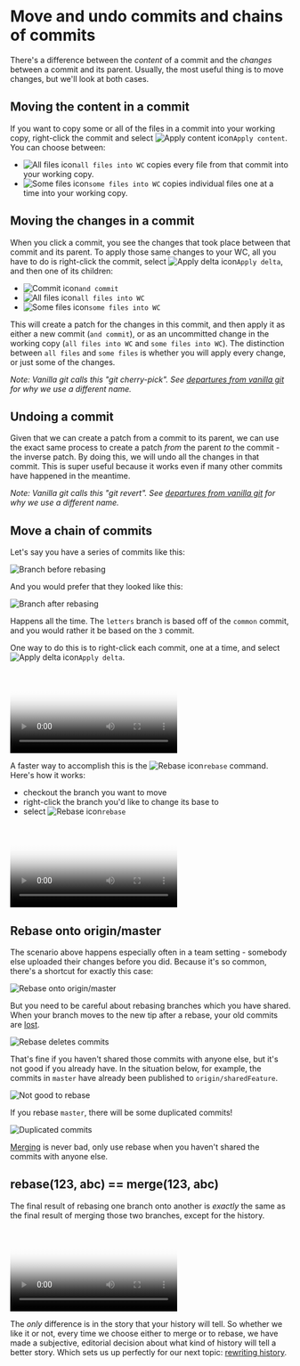 
# Move and undo commits and chains of commits

There's a difference between the *content* of a commit and the *changes* between a commit and its parent.  Usually, the most useful thing is to move changes, but we'll look at both cases.

## Moving the content in a commit

If you want to copy some or all of the files in a commit into your working copy, right-click the commit and select <Image alt="Apply content icon" src="/time-travel/cherry-pick-and-rebase/apply_file.png" className="inline" width={16} height={16} />`Apply content`.  You can choose between:

- <Image alt="All files icon" src="/time-travel/cherry-pick-and-rebase/blank_folder.png" className="inline" width={16} height={16} />`all files into WC` copies every file from that commit into your working copy.
- <Image alt="Some files icon" src="/time-travel/cherry-pick-and-rebase/blank_file.png" className="inline" width={16} height={16} />`some files into WC` copies individual files one at a time into your working copy.

## Moving the changes in a commit

When you click a commit, you see the changes that took place between that commit and its parent.  To apply those same changes to your WC, all you have to do is right-click the commit, select <Image alt="Apply delta icon" src="/time-travel/cherry-pick-and-rebase/apply_delta.png" className="inline" width={16} height={16} />`Apply delta`, and then one of its children:

- <Image alt="Commit icon" src="/time-travel/cherry-pick-and-rebase/commit.png" className="inline" width={16} height={16} />`and commit`
- <Image alt="All files icon" src="/time-travel/cherry-pick-and-rebase/blank_folder.png" className="inline" width={16} height={16} />`all files into WC`
- <Image alt="Some files icon" src="/time-travel/cherry-pick-and-rebase/blank_file.png" className="inline" width={16} height={16} />`some files into WC`

This will create a patch for the changes in this commit, and then apply it as either a new commit (`and commit`), or as an uncommitted change in the working copy (`all files into WC` and `some files into WC`).  The distinction between `all files` and `some files` is whether you will apply every change, or just some of the changes.

*Note: Vanilla git calls this "git cherry-pick".  See [departures from vanilla git](/epilogue/departures) for why we use a different name.*

## Undoing a commit

Given that we can create a patch from a commit to its parent, we can use the exact same process to create a patch *from* the parent *to* the commit - the inverse patch.  By doing this, we will undo all the changes in that commit.  This is super useful because it works even if many other commits have happened in the meantime.

*Note: Vanilla git calls this "git revert".  See [departures from vanilla git](/epilogue/departures) for why we use a different name.*

## Move a chain of commits

Let's say you have a series of commits like this:

<Image
  alt="Branch before rebasing"
  src="/time-travel/cherry-pick-and-rebase/before-rebase.png"
  width={125}
  height={153}
/>

And you would prefer that they looked like this:

<Image
  alt="Branch after rebasing"
  src="/time-travel/cherry-pick-and-rebase/after-rebase.png"
  width={125}
  height={153}
/>

Happens all the time.  The `letters` branch is based off of the `common` commit, and you would rather it be based on the `3` commit.

One way to do this is to right-click each commit, one at a time, and select <Image alt="Apply delta icon" src="/time-travel/cherry-pick-and-rebase/apply_delta.png" className="inline" width={16} height={16} />`Apply delta`.

<Video
  poster="/time-travel/cherry-pick-and-rebase/rebase-by-cherry-picking.png"
  source="/time-travel/cherry-pick-and-rebase/rebase-by-cherry-picking.mp4"
/>

A faster way to accomplish this is the <Image alt="Rebase icon" src="/time-travel/cherry-pick-and-rebase/rebase.png" className="inline" width={16} height={16} />`rebase` command.  Here's how it works:

- checkout the branch you want to move
- right-click the branch you'd like to change its base to
- select <Image alt="Rebase icon" src="/time-travel/cherry-pick-and-rebase/rebase.png" className="inline" width={16} height={16} />`rebase`

<Video
  poster="/time-travel/cherry-pick-and-rebase/rebase-actual.png"
  source="/time-travel/cherry-pick-and-rebase/rebase-actual.mp4"
/>

## Rebase onto origin/master

The scenario above happens especially often in a team setting - somebody else uploaded their changes before you did.  Because it's so common, there's a shortcut for exactly this case:

<Image
  alt="Rebase onto origin/master"
  src="/time-travel/cherry-pick-and-rebase/TODO.png"
  width={120}
  height={134}
/>

But you need to be careful about rebasing branches which you have shared.  When your branch moves to the new tip after a rebase, your old commits are [lost](/branches/reflog).

<Image
  alt="Rebase deletes commits"
  src="/time-travel/cherry-pick-and-rebase/TODO.png"
  width={120}
  height={134}
/>

That's fine if you haven't shared those commits with anyone else, but it's not good if you already have.  In the situation below, for example, the commits in `master` have already been published to `origin/sharedFeature`.

<Image
  alt="Not good to rebase"
  src="/time-travel/cherry-pick-and-rebase/TODO.png"
  width={120}
  height={134}
/>

If you rebase `master`, there will be some duplicated commits!

<Image
  alt="Duplicated commits"
  src="/time-travel/cherry-pick-and-rebase/TODO.png"
  width={120}
  height={134}
/>

[Merging](/time-travel/merge) is never bad, only use rebase when you haven't shared the commits with anyone else.

## rebase(123, abc) == merge(123, abc)

The final result of rebasing one branch onto another is *exactly* the same as the final result of merging those two branches, except for the history.

<Video
  poster="/time-travel/cherry-pick-and-rebase/rebase-compare-to-merge.png"
  source="/time-travel/cherry-pick-and-rebase/rebase-compare-to-merge.mp4"
/>

The *only* difference is in the story that your history will tell.  So whether we like it or not, every time we choose either to merge or to rebase, we have made a subjective, editorial decision about what kind of history will tell a better story.  Which sets us up perfectly for our next topic: [rewriting history](/time-travel/rewrite-history).
